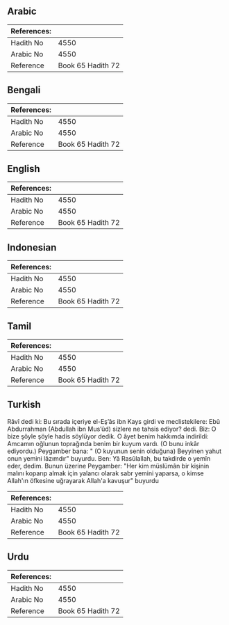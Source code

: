 ## Arabic


<div dir="rtl" lang="ar" style={{fontSize:'larger',backgroundColor:'#f8f9fa',padding:20}}>

</div>
<div style={{backgroundColor:'#f8f9fa',padding:20, marginBottom: 10}}><table> <thead> <tr> <th>References:</th> <th></th> </tr> </thead> <tbody><tr><td>Hadith No</td><td>4550</td></tr><tr><td>Arabic No</td><td>4550</td></tr><tr><td>Reference</td><td>Book 65 Hadith 72</td></tr></tbody></table></div>

## Bengali


<div dir="ltr" lang="bn" style={{fontSize:'larger',backgroundColor:'#f8f9fa',padding:20}}>

</div>
<div style={{backgroundColor:'#f8f9fa',padding:20, marginBottom: 10}}><table> <thead> <tr> <th>References:</th> <th></th> </tr> </thead> <tbody><tr><td>Hadith No</td><td>4550</td></tr><tr><td>Arabic No</td><td>4550</td></tr><tr><td>Reference</td><td>Book 65 Hadith 72</td></tr></tbody></table></div>

## English


<div dir="ltr" lang="en" style={{fontSize:'larger',backgroundColor:'#f8f9fa',padding:20}}>

</div>
<div style={{backgroundColor:'#f8f9fa',padding:20, marginBottom: 10}}><table> <thead> <tr> <th>References:</th> <th></th> </tr> </thead> <tbody><tr><td>Hadith No</td><td>4550</td></tr><tr><td>Arabic No</td><td>4550</td></tr><tr><td>Reference</td><td>Book 65 Hadith 72</td></tr></tbody></table></div>

## Indonesian


<div dir="ltr" lang="id" style={{fontSize:'larger',backgroundColor:'#f8f9fa',padding:20}}>

</div>
<div style={{backgroundColor:'#f8f9fa',padding:20, marginBottom: 10}}><table> <thead> <tr> <th>References:</th> <th></th> </tr> </thead> <tbody><tr><td>Hadith No</td><td>4550</td></tr><tr><td>Arabic No</td><td>4550</td></tr><tr><td>Reference</td><td>Book 65 Hadith 72</td></tr></tbody></table></div>

## Tamil


<div dir="ltr" lang="ta" style={{fontSize:'larger',backgroundColor:'#f8f9fa',padding:20}}>

</div>
<div style={{backgroundColor:'#f8f9fa',padding:20, marginBottom: 10}}><table> <thead> <tr> <th>References:</th> <th></th> </tr> </thead> <tbody><tr><td>Hadith No</td><td>4550</td></tr><tr><td>Arabic No</td><td>4550</td></tr><tr><td>Reference</td><td>Book 65 Hadith 72</td></tr></tbody></table></div>

## Turkish


<div dir="ltr" lang="tr" style={{fontSize:'larger',backgroundColor:'#f8f9fa',padding:20}}>
Râvî dedi ki: Bu sırada içeriye el-Eş’âs ibn Kays girdi ve meclistekilere: Ebû Abdurrahman (Abdullah ibn Mus’ûd) sizlere ne tahsis ediyor? dedi. Biz: O bize şöyle şöyle hadis söylüyor dedik. O âyet benim hakkımda indirildi: Amcamın oğlunun toprağında benim bir kuyum vardı. (O bunu inkâr ediyordu.) Peygamber bana: " (O kuyunun senin olduğuna) Beyyinen yahut onun yemini lâzımdır" buyurdu. Ben: Yâ Rasûlallah, bu takdirde o yemîn eder, dedim. Bunun üzerine Peygamber: "Her kim müslümân bir kişinin malını koparıp almak için yalancı olarak sabr yemini yaparsa, o kimse Allah'ın öfkesine uğrayarak Allah'a kavuşur" buyurdu
</div>
<div style={{backgroundColor:'#f8f9fa',padding:20, marginBottom: 10}}><table> <thead> <tr> <th>References:</th> <th></th> </tr> </thead> <tbody><tr><td>Hadith No</td><td>4550</td></tr><tr><td>Arabic No</td><td>4550</td></tr><tr><td>Reference</td><td>Book 65 Hadith 72</td></tr></tbody></table></div>

## Urdu


<div dir="rtl" lang="ur" style={{fontSize:'larger',backgroundColor:'#f8f9fa',padding:20}}>

</div>
<div style={{backgroundColor:'#f8f9fa',padding:20, marginBottom: 10}}><table> <thead> <tr> <th>References:</th> <th></th> </tr> </thead> <tbody><tr><td>Hadith No</td><td>4550</td></tr><tr><td>Arabic No</td><td>4550</td></tr><tr><td>Reference</td><td>Book 65 Hadith 72</td></tr></tbody></table></div>
